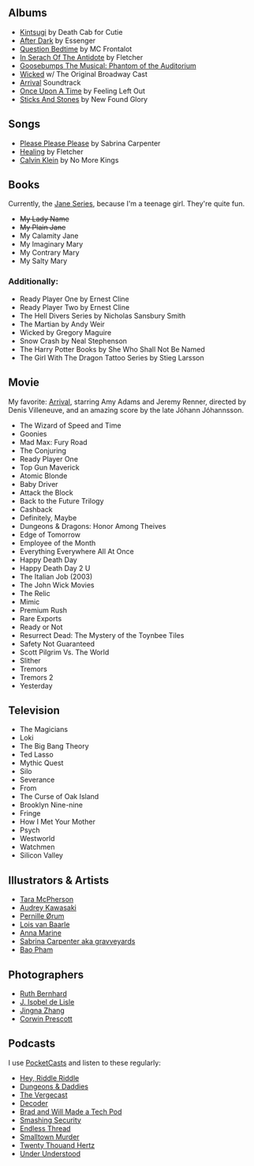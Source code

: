 ## Albums
- [Kintsugi](https://open.spotify.com/album/6BK3muExDOuk0VnyMn9NVw?si=UHonD6_VQjGWWojj-DXbrQ) by Death Cab for Cutie
- [After Dark](https://open.spotify.com/album/7dszm1dxmXo1Tgw97QOPeA?si=OprnObLPSGSzGj12P_Mo_g) by Essenger
- [Question Bedtime](https://open.spotify.com/album/2hdF4ENcOo16q4RNIp6EDz?si=8HYRu_9dQK-w_H7TR_oTng) by MC Frontalot
- [In Serach Of The Antidote](https://open.spotify.com/album/1ZXvAPiGoqDXWsLHd3oZ8Q?si=tEEQWjffQzOAmGx5HyRYIw) by Fletcher
- [Goosebumps The Musical: Phantom of the Auditorium](https://open.spotify.com/album/1ZXvAPiGoqDXWsLHd3oZ8Q?si=tEEQWjffQzOAmGx5HyRYIw)
- [Wicked](https://open.spotify.com/album/1woCvthHJakakroP6dXNxs?si=dL1hGwxMTlyPxaHBEIJQVg) w/ The Original Broadway Cast
- [Arrival](https://open.spotify.com/album/1woCvthHJakakroP6dXNxs?si=dL1hGwxMTlyPxaHBEIJQVg) Soundtrack
- [Once Upon A Time](https://open.spotify.com/album/1woCvthHJakakroP6dXNxs?si=dL1hGwxMTlyPxaHBEIJQVg) by Feeling Left Out
- [Sticks And Stones](https://open.spotify.com/album/29rNv6X8yQsCMiIOqkHud8?si=PbcO_GRPS2aCUeQE1eBOFw) by New Found Glory

## Songs
- [Please Please Please](https://open.spotify.com/track/2tHwzyyOLoWSFqYNjeVMzj?si=3k2t71Y9Rke08eGp4IDlBg) by Sabrina Carpenter
- [Healing](https://open.spotify.com/track/2jgq1RlYLt4FZldm4KAfj2?si=snmBz7PrQhuosVBxXvzKXw&context=spotify%3Aalbum%3A3sjbCpkd5bRaUuDMxKUy3s) by Fletcher
- [Calvin Klein](https://open.spotify.com/track/07vCTKCa4UvgtX7IeNjiw3?si=LhwKfdxESAuM3JLhoeEwQg&context=spotify%3Aalbum%3A59ooiAYmmxa9MET26pJDtM) by No More Kings

## Books
Currently, the [Jane Series](https://www.harpercollins.com/collections/books-series-the-lady-janies), because I'm a teenage girl. They're quite fun.

[//]: <> (@todo: figure out why strikethrough isn't working as tildes)
- <strike>My Lady Name</strike>
- <strike>My Plain Jane</strike>
- My Calamity Jane
- My Imaginary Mary
- My Contrary Mary
- My Salty Mary

### Additionally:
- Ready Player One by Ernest Cline
- Ready Player Two by Ernest Cline
- The Hell Divers Series by Nicholas Sansbury Smith
- The Martian by Andy Weir
- Wicked by Gregory Maguire
- Snow Crash by Neal Stephenson
- The Harry Potter Books by She Who Shall Not Be Named
- The Girl With The Dragon Tattoo Series by Stieg Larsson

## Movie
My favorite: [Arrival](https://www.imdb.com/title/tt2543164/), starring Amy Adams and Jeremy Renner, directed by Denis Villeneuve, and an amazing score by the late Jóhann Jóhannsson.

- The Wizard of Speed and Time
- Goonies
- Mad Max: Fury Road
- The Conjuring
- Ready Player One
- Top Gun Maverick
- Atomic Blonde
- Baby Driver
- Attack the Block
- Back to the Future Trilogy
- Cashback
- Definitely, Maybe
- Dungeons & Dragons: Honor Among Theives
- Edge of Tomorrow
- Employee of the Month
- Everything Everywhere All At Once
- Happy Death Day
- Happy Death Day 2 U
- The Italian Job (2003)
- The John Wick Movies
- The Relic
- Mimic
- Premium Rush
- Rare Exports
- Ready or Not
- Resurrect Dead: The Mystery of the Toynbee Tiles
- Safety Not Guaranteed
- Scott Pilgrim Vs. The World
- Slither
- Tremors
- Tremors 2
- Yesterday

## Television
- The Magicians
- Loki
- The Big Bang Theory
- Ted Lasso
- Mythic Quest
- Silo
- Severance
- From
- The Curse of Oak Island
- Brooklyn Nine-nine
- Fringe
- How I Met Your Mother
- Psych
- Westworld
- Watchmen
- Silicon Valley

## Illustrators & Artists
- [Tara McPherson](https://www.taramcpherson.com/)
- [Audrey Kawasaki](https://www.audkawa.com/)
- [Pernille Ørum](https://www.instagram.com/pernilleoerum/?hl=en)
- [Lois van Baarle](https://loish.net/)
- [Anna Marine](https://www.instagram.com/annamarineart/?hl=en)
- [Sabrina Carpenter aka gravveyards](https://www.instagram.com/gravveyards/?hl=en)
- [Bao Pham](https://www.instagram.com/baotpham/)

## Photographers
- [Ruth Bernhard](https://en.wikipedia.org/wiki/Ruth_Bernhard)
- [J. Isobel de Lisle](https://www.instagram.com/jisobeldelisle)
- [Jingna Zhang](https://www.zhangjingna.com)
- [Corwin Prescott](https://www.instagram.com/corwinprescott)

## Podcasts
I use [PocketCasts](https://pocketcasts.com) and listen to these regularly:

- [Hey, Riddle Riddle](https://www.heyriddleriddle.com/)
- [Dungeons & Daddies](https://www.dungeonsanddaddies.com/)
- [The Vergecast](https://www.theverge.com/the-vergecast/)
- [Decoder](https://www.theverge.com/decoder-podcast-with-nilay-patel)
- [Brad and Will Made a Tech Pod](https://techpod.content.town/)
- [Smashing Security](https://www.smashingsecurity.com/)
- [Endless Thread](https://www.wbur.org/podcasts/endlessthread/)
- [Smalltown Murder](https://shutupandgivememurder.com/)
- [Twenty Thouand Hertz](https://20k.org/)
- [Under Understood](https://underunderstood.com/podcast/)
